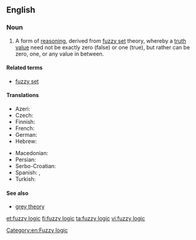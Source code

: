 ==English==

===Noun===
{{wikipedia}}
{{en-noun|head=[[fuzzy]] [[logic]]}}

# A form of [[reasoning]], derived from [[fuzzy set]] theory, whereby a [[truth value]] need not be exactly zero (false) or one (true), but rather can be zero, one, or any value in between.

====Related terms====
* [[fuzzy set]]

====Translations====
{{trans-top|logic based on the notion of fuzzy set}}
* Azeri: {{t|az|qeyri-səlis məntiq}}
* Czech: {{t|cs|fuzzy logika|f}}
* Finnish: {{t|fi|sumea logiikka}}
* French: {{t+|fr|logique floue|f}}
* German: {{t|de|Fuzzylogik}}
* Hebrew: {{t|he|לוגיקה עמומה|f|tr=lógika amumá}}
{{trans-mid}}
* Macedonian: {{t|mk|фази логика|f|tr=fázi lógika}}
* Persian: {{t|fa|منطق فازی}}
* Serbo-Croatian: {{t|sh|neizrazita logika|f}}
* Spanish: {{t|es|lógica difusa|f}}, {{t|es|lógica borrosa|f}}
* Turkish: {{t|tr|bulanık mantık}}
{{trans-bottom}}

====See also====
* [[grey theory]]

[[Category:en:Fuzzy logic]]

[[et:fuzzy logic]]
[[fi:fuzzy logic]]
[[ta:fuzzy logic]]
[[vi:fuzzy logic]]